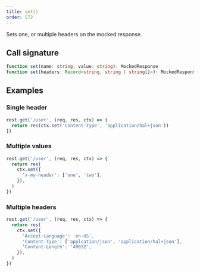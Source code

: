 ```yaml
---
title: set()
order: 572
---
```


Sets one, or multiple headers on the mocked response.

## Call signature

```ts
function set(name: string, value: string): MockedResponse
function set(headers: Record<string, string | string[]>): MockedResponse
```

## Examples

### Single header

```js showLineNumbers focusedLines=2
rest.get('/user', (req, res, ctx) => {
  return res(ctx.set('Content-Type', 'application/hal+json'))
})
```

### Multiple values

```js showLineNumbers focusedLines=3-5
rest.get('/user', (req, res, ctx) => {
  return res(
    ctx.set({
      'x-my-header': ['one', 'two'],
    }),
  )
})
```

### Multiple headers

```js showLineNumbers focusedLines=3-6
rest.get('/user', (req, res, ctx) => {
  return res(
    ctx.set({
      'Accept-Language': 'en-US',
      'Content-Type': ['applcation/json', 'application/hal+json'],
      'Content-Length': '40032',
    }),
  )
})
```
